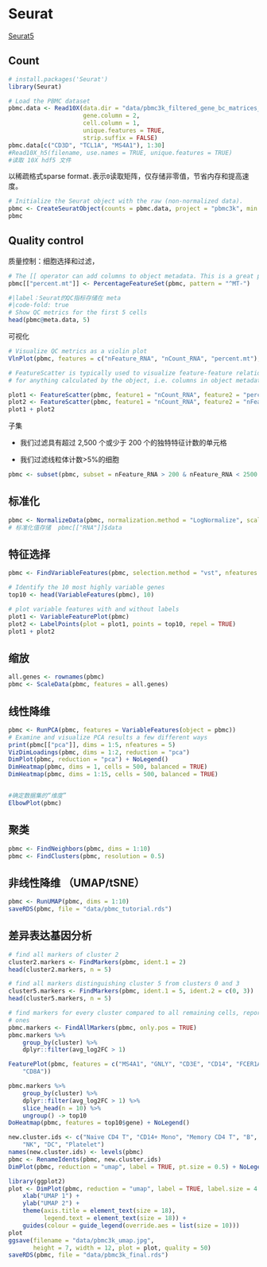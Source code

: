 # Seurat

[Seurat5](https://satijalab.org/seurat/)

## Count

```r
# install.packages('Seurat')
library(Seurat)
```

```r
# Load the PBMC dataset
pbmc.data <- Read10X(data.dir = "data/pbmc3k_filtered_gene_bc_matrices_hg19_Seurat",
                     gene.column = 2,
                     cell.column = 1,
                     unique.features = TRUE,
                     strip.suffix = FALSE)
pbmc.data[c("CD3D", "TCL1A", "MS4A1"), 1:30]
#Read10X_h5(filename, use.names = TRUE, unique.features = TRUE)
#读取 10X hdf5 文件
```

以稀疏格式sparse format`.`表示`0`读取矩阵，仅存储非零值，节省内存和提高速度。

```r
# Initialize the Seurat object with the raw (non-normalized data).
pbmc <- CreateSeuratObject(counts = pbmc.data, project = "pbmc3k", min.cells = 3, min.features = 200)
pbmc
```

## Quality control

质量控制：细胞选择和过滤，

```r
# The [[ operator can add columns to object metadata. This is a great place to stash QC stats
pbmc[["percent.mt"]] <- PercentageFeatureSet(pbmc, pattern = "^MT-")
```

```r
#|label：Seurat的QC指标存储在 meta
#|code-fold: true
# Show QC metrics for the first 5 cells
head(pbmc@meta.data, 5)
```

可视化

```r
# Visualize QC metrics as a violin plot
VlnPlot(pbmc, features = c("nFeature_RNA", "nCount_RNA", "percent.mt"), ncol = 3)
```

```r
# FeatureScatter is typically used to visualize feature-feature relationships, but can be used
# for anything calculated by the object, i.e. columns in object metadata, PC scores etc.

plot1 <- FeatureScatter(pbmc, feature1 = "nCount_RNA", feature2 = "percent.mt")
plot2 <- FeatureScatter(pbmc, feature1 = "nCount_RNA", feature2 = "nFeature_RNA")
plot1 + plot2
```

子集

-   我们过滤具有超过 2,500 个或少于 200 个的独特特征计数的单元格

-   我们过滤线粒体计数\>5%的细胞

```r
pbmc <- subset(pbmc, subset = nFeature_RNA > 200 & nFeature_RNA < 2500 & percent.mt < 5)
```

## 标准化

```r
pbmc <- NormalizeData(pbmc, normalization.method = "LogNormalize", scale.factor = 10000)
# 标准化值存储  pbmc[["RNA"]]$data
```

## 特征选择

```r
pbmc <- FindVariableFeatures(pbmc, selection.method = "vst", nfeatures = 2000)

# Identify the 10 most highly variable genes
top10 <- head(VariableFeatures(pbmc), 10)

# plot variable features with and without labels
plot1 <- VariableFeaturePlot(pbmc)
plot2 <- LabelPoints(plot = plot1, points = top10, repel = TRUE)
plot1 + plot2
```

## 缩放

```r
all.genes <- rownames(pbmc)
pbmc <- ScaleData(pbmc, features = all.genes)
```

## 线性降维

```r
pbmc <- RunPCA(pbmc, features = VariableFeatures(object = pbmc))
# Examine and visualize PCA results a few different ways
print(pbmc[["pca"]], dims = 1:5, nfeatures = 5)
VizDimLoadings(pbmc, dims = 1:2, reduction = "pca")
DimPlot(pbmc, reduction = "pca") + NoLegend()
DimHeatmap(pbmc, dims = 1, cells = 500, balanced = TRUE)
DimHeatmap(pbmc, dims = 1:15, cells = 500, balanced = TRUE)


#确定数据集的“维度”
ElbowPlot(pbmc)

```

## 聚类

```r
pbmc <- FindNeighbors(pbmc, dims = 1:10)
pbmc <- FindClusters(pbmc, resolution = 0.5)
```

## 非线性降维 （UMAP/tSNE）

```r
pbmc <- RunUMAP(pbmc, dims = 1:10)
saveRDS(pbmc, file = "data/pbmc_tutorial.rds")
```

## 差异表达基因分析

```r
# find all markers of cluster 2
cluster2.markers <- FindMarkers(pbmc, ident.1 = 2)
head(cluster2.markers, n = 5)
```

```r
# find all markers distinguishing cluster 5 from clusters 0 and 3
cluster5.markers <- FindMarkers(pbmc, ident.1 = 5, ident.2 = c(0, 3))
head(cluster5.markers, n = 5)
```

```r
# find markers for every cluster compared to all remaining cells, report only the positive
# ones
pbmc.markers <- FindAllMarkers(pbmc, only.pos = TRUE)
pbmc.markers %>%
    group_by(cluster) %>%
    dplyr::filter(avg_log2FC > 1)
```

```r
FeaturePlot(pbmc, features = c("MS4A1", "GNLY", "CD3E", "CD14", "FCER1A", "FCGR3A", "LYZ", "PPBP",
    "CD8A"))
```

```r
pbmc.markers %>%
    group_by(cluster) %>%
    dplyr::filter(avg_log2FC > 1) %>%
    slice_head(n = 10) %>%
    ungroup() -> top10
DoHeatmap(pbmc, features = top10$gene) + NoLegend()
```

```r
new.cluster.ids <- c("Naive CD4 T", "CD14+ Mono", "Memory CD4 T", "B", "CD8 T", "FCGR3A+ Mono",
    "NK", "DC", "Platelet")
names(new.cluster.ids) <- levels(pbmc)
pbmc <- RenameIdents(pbmc, new.cluster.ids)
DimPlot(pbmc, reduction = "umap", label = TRUE, pt.size = 0.5) + NoLegend()
```

```r
library(ggplot2)
plot <- DimPlot(pbmc, reduction = "umap", label = TRUE, label.size = 4.5) + 
    xlab("UMAP 1") + 
    ylab("UMAP 2") +
    theme(axis.title = element_text(size = 18), 
          legend.text = element_text(size = 18)) + 
    guides(colour = guide_legend(override.aes = list(size = 10)))
plot
ggsave(filename = "data/pbmc3k_umap.jpg", 
       height = 7, width = 12, plot = plot, quality = 50)
saveRDS(pbmc, file = "data/pbmc3k_final.rds")
```
